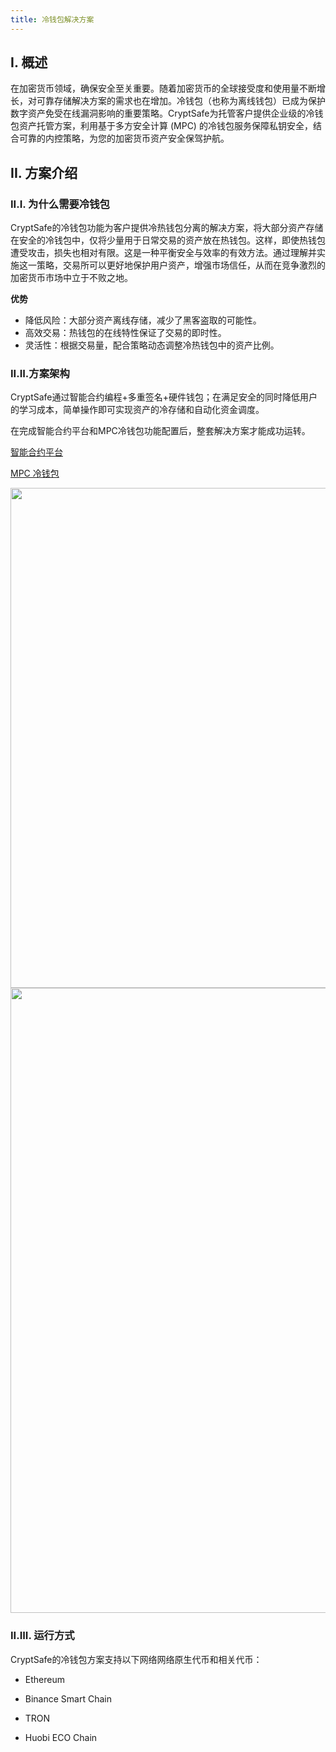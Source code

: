 ```yaml
---
title: 冷钱包解决方案
---
```


## I. 概述
在加密货币领域，确保安全至关重要。随着加密货币的全球接受度和使用量不断增长，对可靠存储解决方案的需求也在增加。冷钱包（也称为离线钱包）已成为保护数字资产免受在线漏洞影响的重要策略。CryptSafe为托管客户提供企业级的冷钱包资产托管方案，利用基于多方安全计算 (MPC) 的冷钱包服务保障私钥安全，结合可靠的内控策略，为您的加密货币资产安全保驾护航。




## II. 方案介绍

### II.I.  为什么需要冷钱包
CryptSafe的冷钱包功能为客户提供冷热钱包分离的解决方案，将大部分资产存储在安全的冷钱包中，仅将少量用于日常交易的资产放在热钱包。这样，即使热钱包遭受攻击，损失也相对有限。这是一种平衡安全与效率的有效方法。通过理解并实施这一策略，交易所可以更好地保护用户资产，增强市场信任，从而在竞争激烈的加密货币市场中立于不败之地。


**优势**

* 降低风险：大部分资产离线存储，减少了黑客盗取的可能性。
* 高效交易：热钱包的在线特性保证了交易的即时性。
* 灵活性：根据交易量，配合策略动态调整冷热钱包中的资产比例。

### II.II.方案架构
CryptSafe通过智能合约编程+多重签名+硬件钱包；在满足安全的同时降低用户的学习成本，简单操作即可实现资产的冷存储和自动化资金调度。




<Note>
在完成智能合约平台和MPC冷钱包功能配置后，整套解决方案才能成功运转。



[智能合约平台](/help-center/manage-mpc/Coldwallet/smartcontractplatform)

[MPC 冷钱包](/help-center/manage-mpc/Coldwallet/managwallet)

</Note>

<div className="w-full flex items-center justify-center">
    <img src="/images/help-center/solutionstracn.jpeg" width="800"/>
</div>
<div className="w-full flex items-center justify-center">
    <img src="/images/help-center/coldoperatingcn.jpeg" width="1000"/>
</div>



### II.III. 运行方式


CryptSafe的冷钱包方案支持以下网络网络原生代币和相关代币：

* Ethereum

* Binance Smart Chain

* TRON

* Huobi ECO Chain

